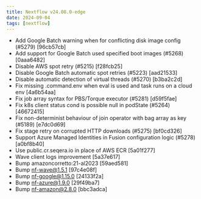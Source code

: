 ```yaml
---
title: Nextflow v24.08.0-edge
date: 2024-09-04
tags: [nextflow]
---
```


- Add Google Batch warning when for conflicting disk image config (#5279) [96cb57cb]
- Add support for Google Batch used specified boot images  (#5268) [0aaa6482]
- Disable AWS spot retry (#5215) [f28fcb25]
- Disable Google Batch automatic spot retries (#5223) [aad21533]
- Disable automatic detection of virtual threads (#5270) [b3ba2c2d]
- Fix  missing .command.env when eval is used and task runs on a cloud env [4a6b54aa]
- Fix job array syntax for PBS/Torque executor (#5281) [d59f5fae]
- Fix k8s client status cond is possible null in podState (#5264) [46672415]
- Fix non-determinist behaviour of join operator with bag array as key (#5189) [e7dc0d69]
- Fix stage retry on corrupted HTTP downloads  (#5275) [bf0cd326]
- Support Azure Managed Identities in Fusion configuration logic (#5278) [a0bf8b40]
- Use public.cr.seqera.io in place of AWS ECR [5a01f277]
- Wave client logs improvement [5a37e617]
- Bump amazoncorretto:21-al2023 [59aed581]
- Bump nf-wave@1.5.1 [97c4e08f]
- Bump nf-google@1.15.0 [24133f2a]
- Bump nf-azure@1.9.0 [29f49ba7]
- Bump nf-amazon@2.8.0 [bbc3adca]
